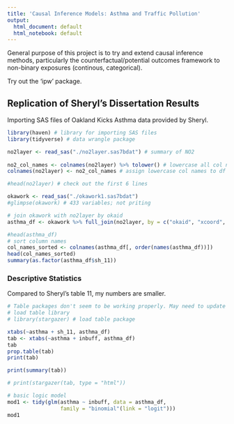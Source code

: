 ```yaml
---
title: 'Causal Inference Models: Asthma and Traffic Pollution'
output:
  html_document: default
  html_notebook: default
---
```


General purpose of this project is to try and extend causal inference methods, particularly the counterfactual/potential outcomes framework to non-binary exposures (continous, categorical).

Try out the 'ipw' package.

## Replication of Sheryl's Dissertation Results

Importing SAS files of Oakland Kicks Asthma data provided by Sheryl.

```r
library(haven) # library for importing SAS files
library(tidyverse) # data wrangle package

no2layer <- read_sas("./no2layer.sas7bdat") # summary of NO2
  
no2_col_names <- colnames(no2layer) %>% tolower() # lowercase all col names
colnames(no2layer) <- no2_col_names # assign lowercase col names to df

#head(no2layer) # check out the first 6 lines

okawork <- read_sas("./okawork1.sas7bdat")
#glimpse(okawork) # 433 variables; not priting

# join okawork with no2layer by okaid
asthma_df <- okawork %>% full_join(no2layer, by = c("okaid", "xcoord", "ycoord"))

#head(asthma_df)
# sort column names
col_names_sorted <- colnames(asthma_df[, order(names(asthma_df))])
head(col_names_sorted)
summary(as.factor(asthma_df$sh_11))

```

### Descriptive Statistics

Compared to Sheryl's table 11, my numbers are smaller.
```r

# Table packages don't seem to be working properly. May need to update something
# load table library
# library(stargazer) # load table package

xtabs(~asthma + sh_11, asthma_df)
tab <- xtabs(~asthma + inbuff, asthma_df)
tab
prop.table(tab)
print(tab)

print(summary(tab))

# print(stargazer(tab, type = "html"))
```

```r

# basic logic model
mod1 <- tidy(glm(asthma ~ inbuff, data = asthma_df, 
                 family = "binomial"(link = "logit")))
mod1




```


